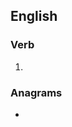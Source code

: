 ==English==

===Verb===
{{head|en|verb form}}

# {{en-past of|trepan}}

===Anagrams===
* {{anagrams|en|parented|prætend}}